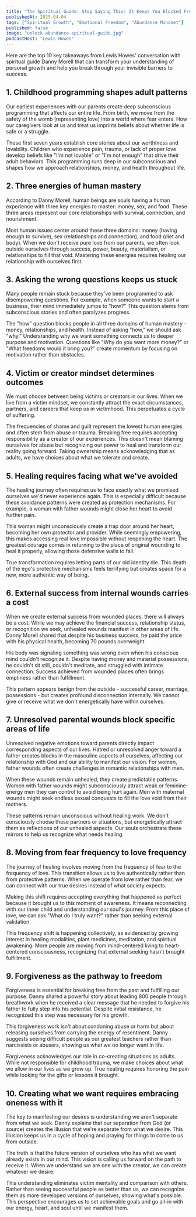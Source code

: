 ```yaml
---
title: "The Spiritual Guide: Stop Saying This! It Keeps You Blocked From Having What You Want!"
publishedAt: 2025-04-04
tags: ["Spiritual Growth", "Emotional Freedom", "Abundance Mindset"]
published: false
image: "unlock-abundance-spiritual-guide.jpg"
podcastHost: "Lewis Howes"
---
```



<PodcastSummaryPageLayout frontmatter={frontmatter}>

Here are the top 10 key takeaways from Lewis Howes' conversation with spiritual guide Danny Morell that can transform your understanding of personal growth and help you break through your invisible barriers to success.

## 1. Childhood programming shapes adult patterns

Our earliest experiences with our parents create deep subconscious programming that affects our entire life. From birth, we move from the safety of the womb (representing love) into a world where fear enters. How our caregivers look at us and treat us imprints beliefs about whether life is safe or a struggle.

These first seven years establish core stories about our worthiness and lovability. Children who experience pain, trauma, or lack of proper love develop beliefs like "I'm not lovable" or "I'm not enough" that drive their adult behaviors. This programming runs deep in our subconscious and shapes how we approach relationships, money, and health throughout life.

## 2. Three energies of human mastery

According to Danny Morell, human beings are souls having a human experience with three key energies to master: money, sex, and food. These three areas represent our core relationships with survival, connection, and nourishment.

Most human issues center around these three domains: money (having enough to survive), sex (relationships and connection), and food (diet and body). When we don't receive pure love from our parents, we often look outside ourselves through success, power, beauty, materialism, or relationships to fill that void. Mastering these energies requires healing our relationship with ourselves first.

## 3. Asking the wrong questions keeps us stuck

Many people remain stuck because they've been programmed to ask disempowering questions. For example, when someone wants to start a business, their mind immediately jumps to "how?" This question stems from subconscious stories and often paralyzes progress.

The "how" question blocks people in all three domains of human mastery - money, relationships, and health. Instead of asking "how," we should ask "why." Understanding why we want something connects us to deeper purpose and motivation. Questions like "Why do you want more money?" or "What freedoms would it bring you?" create momentum by focusing on motivation rather than obstacles.

## 4. Victim or creator mindset determines outcomes

We must choose between being victims or creators in our lives. When we live from a victim mindset, we constantly attract the exact circumstances, partners, and careers that keep us in victimhood. This perpetuates a cycle of suffering.

The frequencies of shame and guilt represent the lowest human energies and often stem from abuse or trauma. Breaking free requires accepting responsibility as a creator of our experiences. This doesn't mean blaming ourselves for abuse but recognizing our power to heal and transform our reality going forward. Taking ownership means acknowledging that as adults, we have choices about what we tolerate and create.

## 5. Healing requires facing what we've avoided

The healing journey often requires us to face exactly what we promised ourselves we'd never experience again. This is especially difficult because these avoidance patterns were created as protection mechanisms. For example, a woman with father wounds might close her heart to avoid further pain.

This woman might unconsciously create a trap door around her heart, becoming her own protector and provider. While seemingly empowering, this makes accessing real love impossible without reopening the heart. The greatest courage comes in returning to the place of original wounding to heal it properly, allowing those defensive walls to fall.

True transformation requires letting parts of our old identity die. This death of the ego's protective mechanisms feels terrifying but creates space for a new, more authentic way of being.

## 6. External success from internal wounds carries a cost

When we create external success from wounded places, there will always be a cost. While we may achieve the financial success, relationship status, or recognition we seek, unhealed wounds manifest in other areas of life. Danny Morell shared that despite his business success, he paid the price with his physical health, becoming 70 pounds overweight.

His body was signaling something was wrong even when his conscious mind couldn't recognize it. Despite having money and material possessions, he couldn't sit still, couldn't meditate, and struggled with intimate connection. Success achieved from wounded places often brings emptiness rather than fulfillment.

This pattern appears benign from the outside - successful career, marriage, possessions - but creates profound disconnection internally. We cannot give or receive what we don't energetically have within ourselves.

## 7. Unresolved parental wounds block specific areas of life

Unresolved negative emotions toward parents directly impact corresponding aspects of our lives. Hatred or unresolved anger toward a father creates blocks in the masculine aspects of ourselves, affecting our relationship with God and our ability to manifest our vision. For women, father wounds often create challenges in romantic relationships with men.

When these wounds remain unhealed, they create predictable patterns. Women with father wounds might subconsciously attract weak or feminine-energy men they can control to avoid being hurt again. Men with maternal wounds might seek endless sexual conquests to fill the love void from their mothers.

These patterns remain unconscious without healing work. We don't consciously choose these partners or situations, but energetically attract them as reflections of our unhealed aspects. Our souls orchestrate these mirrors to help us recognize what needs healing.

## 8. Moving from fear frequency to love frequency

The journey of healing involves moving from the frequency of fear to the frequency of love. This transition allows us to live authentically rather than from protective patterns. When we operate from love rather than fear, we can connect with our true desires instead of what society expects.

Making this shift requires accepting everything that happened as perfect because it brought us to this moment of awareness. It means reconnecting with our inner child and understanding our soul's journey. From this place of love, we can ask "What do I truly want?" rather than seeking external validation.

This frequency shift is happening collectively, as evidenced by growing interest in healing modalities, plant medicines, meditation, and spiritual awakening. More people are moving from mind-centered living to heart-centered consciousness, recognizing that external seeking hasn't brought fulfillment.

## 9. Forgiveness as the pathway to freedom

Forgiveness is essential for breaking free from the past and fulfilling our purpose. Danny shared a powerful story about leading 800 people through breathwork when he received a clear message that he needed to forgive his father to fully step into his potential. Despite initial resistance, he recognized this step was necessary for his growth.

This forgiveness work isn't about condoning abuse or harm but about releasing ourselves from carrying the energy of resentment. Danny suggests seeing difficult people as our greatest teachers rather than narcissists or abusers, showing us what we no longer want in life.

Forgiveness acknowledges our role in co-creating situations as adults. While not responsible for childhood trauma, we make choices about what we allow in our lives as we grow up. True healing requires honoring the pain while looking for the gifts or lessons it brought.

## 10. Creating what we want requires embracing oneness with it

The key to manifesting our desires is understanding we aren't separate from what we seek. Danny explains that our separation from God (or source) creates the illusion that we're separate from what we desire. This illusion keeps us in a cycle of hoping and praying for things to come to us from outside.

The truth is that the future version of ourselves who has what we want already exists in our mind. This vision is calling us forward on the path to receive it. When we understand we are one with the creator, we can create whatever we desire.

This understanding eliminates victim mentality and comparison with others. Rather than seeing successful people as better than us, we can recognize them as more developed versions of ourselves, showing what's possible. This perspective encourages us to set achievable goals and go all-in with our energy, heart, and soul until we manifest them.

</PodcastSummaryPageLayout>
